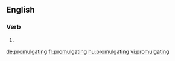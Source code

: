 ==English==

===Verb===
{{head|en|present participle}}

# {{present participle of|promulgate|lang=en}}

[[de:promulgating]]
[[fr:promulgating]]
[[hu:promulgating]]
[[vi:promulgating]]